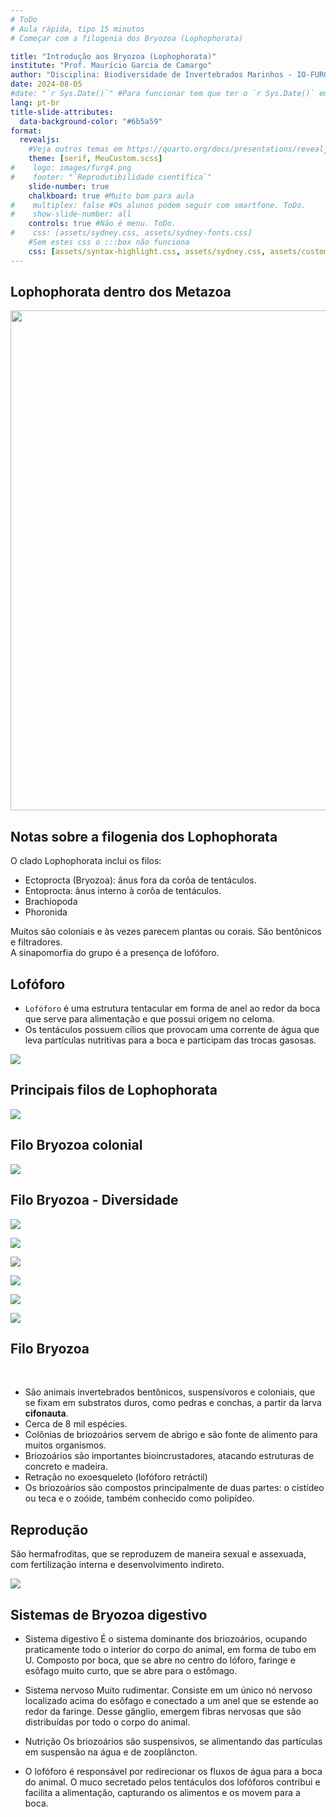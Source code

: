 ---
# ToDo
# Aula rápida, tipo 15 minutos
# Começar com a filogenia dos Bryozoa (Lophophorata)

title: "Introdução aos Bryozoa (Lophophorata)"
institute: "Prof. Maurício Garcia de Camargo"
author: "Disciplina: Biodiversidade de Invertebrados Marinhos - IO-FURG"
date: 2024-08-05
#date: "`r Sys.Date()`" #Para funcionar tem que ter o `r Sys.Date()` em qualquer lugar do corpo (atualmente está no footer do primeiro slide)
lang: pt-br
title-slide-attributes:
  data-background-color: "#6b5a59"
format: 
  revealjs:
    #Veja outros temas em https://quarto.org/docs/presentations/revealjs/themes.html
    theme: [serif, MeuCustom.scss]
#    logo: images/furg4.png
#    footer: "`Reprodutibilidade científica`"
    slide-number: true
    chalkboard: true #Muito bom para aula
#    multiplex: false #Os alunos podem seguir com smartfone. ToDo.
#    show-slide-number: all
    controls: true #Não é menu. ToDo.
#    css: [assets/sydney.css, assets/sydney-fonts.css]
    #Sem estes css o :::box não funciona
    css: [assets/syntax-highlight.css, assets/sydney.css, assets/custom.css, assets/sydney-fonts.css]
---

## Lophophorata dentro dos Metazoa {.smaller .scrollable}

![](images/Filogenia2020.png){width="800" height="800"}

## Notas sobre a filogenia dos Lophophorata

O clado Lophophorata inclui os filos:

-   Ectoprocta (Bryozoa): ânus fora da corôa de tentáculos.
-   Entoprocta: ânus interno à corôa de tentáculos.
-   Brachiopoda
-   Phoronida

Muitos são coloniais e às vezes parecem plantas ou corais. 
São bentônicos e filtradores.  
A sinapomorfia do grupo é a presença de lofóforo.


## Lofóforo{.smaller}

-   `Lofóforo` é uma estrutura tentacular em forma de anel ao redor da boca que serve para alimentação e que possui origem no celoma.
-   Os tentáculos possuem cílios que provocam uma corrente de água que leva partículas nutritivas para a boca e participam das trocas gasosas.

![](images/Lofoforo.jpg){fig-align="center}


## Principais filos de Lophophorata

![](images/Lopho3filos.png)


## Filo Bryozoa colonial

![](images/BryozoaColonia.png)


## Filo Bryozoa - Diversidade

::: {layout="[[1,1,1], [1,1,1]]"}

![](images/Bryoz1.png)

![](images/Bryoz2.png)

![](images/Bryoz3.png)

![](images/Bryoz4.png)

![](images/Bryoz5.png)

![](images/Bryoz6.png)

:::


## Filo Bryozoa {.smaller}

<br>

-   São animais invertebrados bentônicos, suspensívoros e coloniais, que se fixam em substratos duros, como pedras e conchas, a partir da larva **cifonauta**.
-   Cerca de 8 mil espécies.
-   Colônias de briozoários servem de abrigo e são fonte de alimento para muitos organismos.
-   Briozoários são importantes bioincrustadores, atacando estruturas de concreto e madeira.
-   Retração no exoesqueleto (lofóforo retráctil)
-   Os briozoários são compostos principalmente de duas partes: o cistídeo ou teca e o zoóide, também conhecido como polipídeo.


## Reprodução
São hermafroditas, que se reproduzem de maneira sexual e assexuada, com fertilização interna e desenvolvimento indireto.

![](images/BryozRepro.png){fig-align="center}

## Sistemas de Bryozoa digestivo {.smaller}

-   Sistema digestivo
É o sistema dominante dos briozoários, ocupando praticamente todo o interior do corpo do animal, em forma de tubo em U. Composto por  boca, que se abre no centro do lóforo, faringe e esôfago muito curto, que se abre para o estômago.

-   Sistema nervoso
Muito rudimentar. Consiste em um único nó nervoso localizado acima do esôfago e conectado a um anel que se estende ao redor da faringe. Desse gânglio, emergem fibras nervosas que são distribuídas por todo o corpo do animal.

-   Nutrição
Os briozoários são suspensivos, se alimentando das partículas em suspensão na água e de zooplâncton.

-   O lofóforo é responsável por redirecionar os fluxos de água para a boca do animal. O muco secretado pelos tentáculos dos lofóforos  contribui e facilita a alimentação, capturando os alimentos e os movem para a boca.

